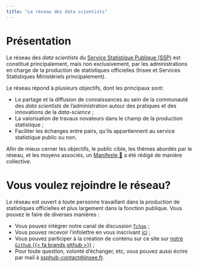 ```yaml
---
title: "Le réseau des data scientists"
---
```


# Présentation
Le réseau des _data scientists_ du [Service Statistique Publique (SSP)](https://www.insee.fr/fr/information/1302192) est constitué principalement, mais non exclusivement, par
les administrations en charge de la production de statistiques officielles
(Insee et Services Statistiques Ministériels principalement). 

Le réseau répond à plusieurs objectifs,
dont les principaux sont:

- Le partage et la diffusion de connaissances au sein de la communauté des _data scientists_ de l'administration autour des pratiques et des innovations de la _data-science_ ;
- La valorisation de travaux novateurs dans le champ de la production statistique ;
- Faciliter les échanges entre pairs, qu'ils appartiennent au service statistique public ou non. 

Afin de mieux cerner les objectifs, le public cible, les thèmes abordés par le réseau, et les moyens associés, un [Manifeste 📜](/additional/manifeste.html) a été rédigé de manière collective.  

# Vous voulez rejoindre le réseau? 

Le réseau est ouvert à toute personne travaillant dans la production de statistiques officielles et plus largement dans la fonction publique. Vous pouvez le faire de diverses manières : 

- Vous pouvez intégrer notre canal de discussion [`Tchap`](https://tchap.gouv.fr/#/room/#ssphub:agent.finances.tchap.gouv.fr) ;
- Vous pouvez recevoir l'infolettre en vous inscrivant [ici](https://grist.numerique.gouv.fr/o/ssphub/forms/jSjAV3L2F8mmiRVuVEpfF7/103) ;
- Vous pouvez participer à la création de contenu sur ce site sur [notre `Github` {{< fa brands github >}}](https://github.com/InseeFrLab/ssphub) ;
- Pour toute question, volonté d'échanger, etc, vous pouvez aussi écrire par mail à <ssphub-contact@insee.fr>. 

